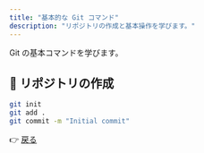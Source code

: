 ```yaml
---
title: "基本的な Git コマンド"
description: "リポジトリの作成と基本操作を学びます。"
---
```


Git の基本コマンドを学びます。

## 📌 リポジトリの作成
```sh
git init
git add .
git commit -m "Initial commit"
```

👉 [戻る](../index)

